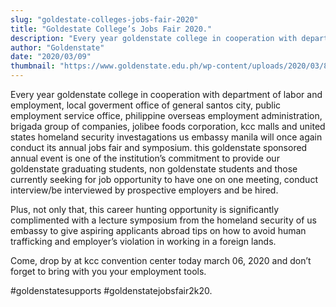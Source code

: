 ```yaml
---
slug: "goldestate-colleges-jobs-fair-2020"
title: "Goldestate College’s Jobs Fair 2020."
description: "Every year goldenstate college in cooperation with department of labor and employment, local goverment office..."
author: "Goldenstate"
date: "2020/03/09"
thumbnail: "https://www.goldenstate.edu.ph/wp-content/uploads/2020/03/87328526_1553277661486441_9223237466939457536_n.jpg"
---
```


Every year goldenstate college in cooperation with department of labor and employment, local goverment office of general santos city, public employment service office, philippine overseas employment administration, brigada group of companies, jolibee foods corporation, kcc malls and united states homeland security investagations us embassy manila will once again conduct its annual jobs fair and symposium. this goldenstate sponsored annual event is one of the institution’s commitment to provide our goldenstate graduating students, non goldenstate students and those currently seeking for job opportunity to have one on one meeting, conduct interview/be interviewed by prospective employers and be hired.

Plus, not only that, this career hunting opportunity is significantly complimented with a lecture symposium from the homeland security of us embassy to give aspiring applicants abroad tips on how to avoid human trafficking and employer’s violation in working in a foreign lands.

Come, drop by at kcc convention center today march 06, 2020 and don’t forget to bring with you your employment tools.

#goldenstatesupports #goldenstatejobsfair2k20.